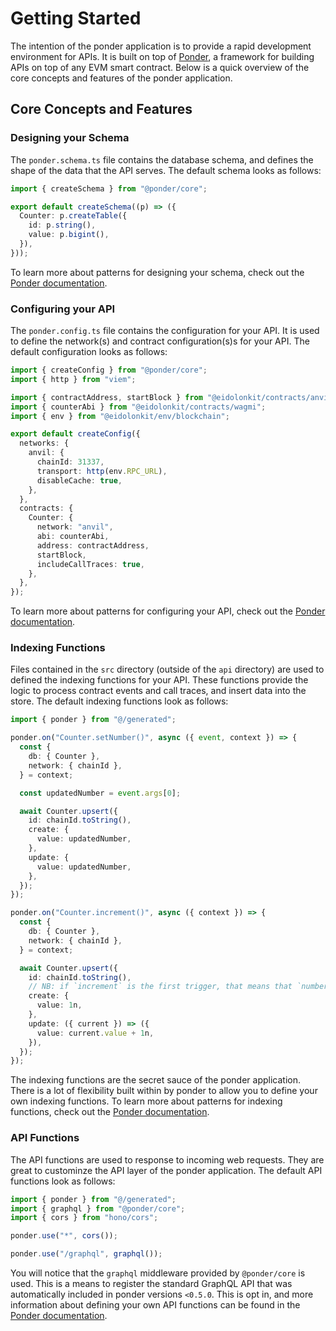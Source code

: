 # Getting Started

The intention of the ponder application is to provide a rapid development environment for APIs. It is built on top of [Ponder](https://ponder.sh/), a framework for building APIs on top of any EVM smart contract. Below is a quick overview of the core concepts and features of the ponder application.

## Core Concepts and Features

### Designing your Schema

The `ponder.schema.ts` file contains the database schema, and defines the shape of the data that the API serves. The default schema looks as follows:

```ts filename="ponder.schema.ts"
import { createSchema } from "@ponder/core";

export default createSchema((p) => ({
  Counter: p.createTable({
    id: p.string(),
    value: p.bigint(),
  }),
}));
```

To learn more about patterns for designing your schema, check out the [Ponder documentation](https://ponder.sh/docs/schema).

### Configuring your API

The `ponder.config.ts` file contains the configuration for your API. It is used to define the network(s) and contract configuration(s)s for your API. The default configuration looks as follows:

```ts filename="ponder.config.ts"
import { createConfig } from "@ponder/core";
import { http } from "viem";

import { contractAddress, startBlock } from "@eidolonkit/contracts/anvil";
import { counterAbi } from "@eidolonkit/contracts/wagmi";
import { env } from "@eidolonkit/env/blockchain";

export default createConfig({
  networks: {
    anvil: {
      chainId: 31337,
      transport: http(env.RPC_URL),
      disableCache: true,
    },
  },
  contracts: {
    Counter: {
      network: "anvil",
      abi: counterAbi,
      address: contractAddress,
      startBlock,
      includeCallTraces: true,
    },
  },
});
```

To learn more about patterns for configuring your API, check out the [Ponder documentation](https://ponder.sh/docs/contracts-and-networks).

### Indexing Functions

Files contained in the `src` directory (outside of the `api` directory) are used to defined the indexing functions for your API. These functions provide the logic to process contract events and call traces, and insert data into the store. The default indexing functions look as follows:

```ts filename="src/Counter.ts"
import { ponder } from "@/generated";

ponder.on("Counter.setNumber()", async ({ event, context }) => {
  const {
    db: { Counter },
    network: { chainId },
  } = context;

  const updatedNumber = event.args[0];

  await Counter.upsert({
    id: chainId.toString(),
    create: {
      value: updatedNumber,
    },
    update: {
      value: updatedNumber,
    },
  });
});

ponder.on("Counter.increment()", async ({ context }) => {
  const {
    db: { Counter },
    network: { chainId },
  } = context;

  await Counter.upsert({
    id: chainId.toString(),
    // NB: if `increment` is the first trigger, that means that `number` is still initialized to 0, so we can safely use `1n`
    create: {
      value: 1n,
    },
    update: ({ current }) => ({
      value: current.value + 1n,
    }),
  });
});
```

The indexing functions are the secret sauce of the ponder application. There is a lot of flexibility built within by ponder to allow you to define your own indexing functions. To learn more about patterns for indexing functions, check out the [Ponder documentation](https://ponder.sh/docs/indexing/create-update-records).

### API Functions

The API functions are used to response to incoming web requests. They are great to custominze the API layer of the ponder application. The default API functions look as follows:

```ts filename="api/index.ts"
import { ponder } from "@/generated";
import { graphql } from "@ponder/core";
import { cors } from "hono/cors";

ponder.use("*", cors());

ponder.use("/graphql", graphql());
```

You will notice that the `graphql` middleware provided by `@ponder/core` is used. This is a means to register the standard GraphQL API that was automatically included in ponder versions `<0.5.0`. This is opt in, and more information about defining your own API functions can be found in the [Ponder documentation](https://ponder-docs-git-kjs-api2-ponder-sh.vercel.app/docs/query/api-functions).
